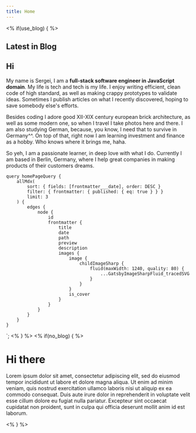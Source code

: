 ```yaml
---
title: Home
---
```


<% if(use_blog) { %>

## Latest in Blog

<Container>
    <BlogPostList data={props.data.allMdx.edges} showLink />
</Container>

<Effect>

## Hi

My name is Sergei, I am a **full-stack software engineer in JavaScript domain**. My life is tech and tech is my life. I enjoy writing efficient, clean code of high standard, as well as making crappy prototypes to validate ideas. Sometimes I publish articles on what I recently discovered, hoping to save somebody else's efforts.

Besides coding I adore good XII-XIX century european brick architecture, as well as some modern one, so when I travel I take photos here and there. I am also studying German, because, you know, I need that to survive in Germany^^. On top of that, right now I am learning investment and finance as a hobby. Who knows where it brings me, haha.

So yeh, I am a passionate learner, in deep love with what I do. Currently I am based in Berlin, Germany, where I help great companies in making products of their customers dreams.

</Effect>

    query homePageQuery {
        allMdx(
            sort: { fields: [frontmatter___date], order: DESC }
            filter: { frontmatter: { published: { eq: true } } }
            limit: 3
        ) {
            edges {
                node {
                    id
                    frontmatter {
                        title
                        date
                        path
                        preview
                        description
                        images {
                            image {
                                childImageSharp {
                                    fluid(maxWidth: 1240, quality: 80) {
                                        ...GatsbyImageSharpFluid_tracedSVG
                                    }
                                }
                            }
                            is_cover
                        }
                    }
                }
            }
        }
    }
`;
<% } %>
<% if(no_blog) { %>

# Hi there

Lorem ipsum dolor sit amet, consectetur adipiscing elit, sed do eiusmod tempor incididunt ut labore et dolore magna aliqua. Ut enim ad minim veniam, quis nostrud exercitation ullamco laboris nisi ut aliquip ex ea commodo consequat. Duis aute irure dolor in reprehenderit in voluptate velit esse cillum dolore eu fugiat nulla pariatur. Excepteur sint occaecat cupidatat non proident, sunt in culpa qui officia deserunt mollit anim id est laborum.

<% } %>
